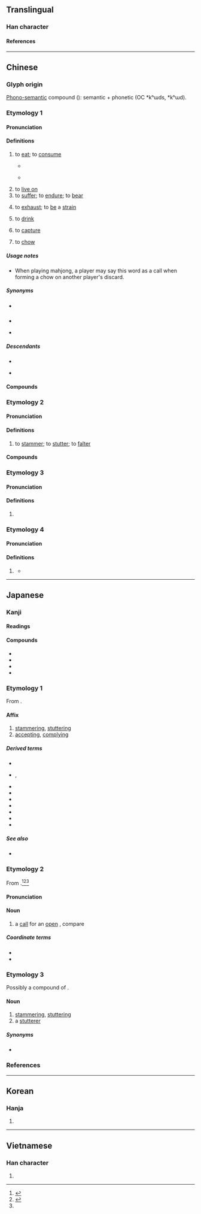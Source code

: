 {{also|喫}}
{{character info}}
==Translingual==
{{stroke order|strokes=6}}

===Han character===
{{Han char|rn=30|rad=口|as=03|sn=6|four=68017|canj=RON|ids=⿰口乞}}

====References====
{{Han ref|kx=0174.170|dkj=03280|dj=0387.100|hdz=10579.050|uh=5403}}

----

==Chinese==

===Glyph origin===
{{Han etym}}
[[phonosemantic|Phono-semantic]] compound ({{m|zh|形聲|}}): semantic {{m|zh|口|}} + phonetic {{m|zh|乞|}} (OC *kʰɯds, *kʰɯd).
{{zh-wp}}

===Etymology 1===
{{zh-forms|t2=喫|alt=吔-Cantonese:jaak3}}
{{rfe|zh|how are the different pronunciations related? to stutter > to eat one's sounds (Schuessler, 2007)? STEDT seems to relate "to eat" to *m-dz(y)a-k/n/t/s (EAT / FOOD / FEED / RICE)}}

====Pronunciation====
{{zh-pron
|m=chī
|m-s=ci2
|dg=чы1
|c=hek3,jaak3
|c_note=jaak3 - colloquial
|c-t=hiak1
|h=gd=cêd5
|g=qiah6
|g_note=Often written as {{lang|zh|喫}}
|j=ceh4
|mn=xm,qz,zz:khit/xm:khek/qz:khiak
|mn-t=ngeg4
|w=4qiq
|x=qia6
|mc=
|ma=y
|cat=v
}}

====Definitions====
{{zh-hanzi}}

# to [[eat]]; to [[consume]]
#: {{zh-x|他 很 喜歡 吃飯。|He loves to '''eat'''.}}
#: {{zh-x|你 吃飯 了 嗎？|Have you eaten? (also a greeting)}}
#: {{zh-x|你 吃 過 飯 嗎？|Have you eaten? (also a greeting)}}
#: {{zh-x|儂 飯 吃 過 了 𠲎？|Have you eaten? (also a greeting)|SH}}
#* {{zh-x|排 排 坐，吃 果果。|Let's sit together and '''eat''' fruits.|C|ref={{lang|zh|《排排坐》}}, traditional children's song}}
#: {{zh-x|'''喫{jaak3}'''屎 呀 你！|'''Eat''' shit!|C}}
#* {{quote-song|zh|year=1978|lyricist={{lw|zh|許冠傑}}, {{lw|zh|黎彼得}}|composer=|title={{lang|zh|應該要自愛}}|album={{lw|zh|賣身契 (許冠傑專輯)|賣身契}}|url=|artist={{lang|zh|許冠傑}}}}
#*: {{zh-x|誰 願意 將來 餐 餐 '''喫{jaak3}''' 白菜|Who wishes to '''eat''' cabbage every meal for the rest of their life?|C}}
# to [[live on]]
# to [[suffer]]; to [[endure]]; to [[bear]]
#: {{zh-x|吃苦|to endure hardship}}
#: {{zh-x|吃虧|to suffer losses, to be at a disadvantage}}
#: {{zh-x|他 胸口 吃 了 一 槍。|He '''took''' a bullet in the chest.}}
# to [[exhaust]]; to [[be]] a [[strain]]
#: {{zh-x|@Chrome 吃 內存。|Chrome is a memory '''hog'''.}}
# to [[drink]]
# {{lb|zh|board games}} to [[capture]]
# {{lb|zh|mahjong}} to [[chow#Etymology 3|chow]]

=====Usage notes=====
* When playing mahjong, a player may say this word as a call when forming a chow on another player's discard.

=====Synonyms=====
* {{s|to eat}} {{zh-l|食用}}
{{zh-dial}}
* {{s|to drink}}
{{zh-dial|喝}}
* {{s|to chow}}
{{zh-dial|吃-2}}

=====Descendants=====
* {{desc|wuh|qe}}
* {{desc|ja|-|bor=1}} {{ja-r|吃|チー}}

====Compounds====
{{zh-der|吃白飯|吃白眼|吃敗仗|吃飽|吃飽了撐的|吃閉門羹|吃不到|吃不得|吃不動|吃不慣|吃不好|吃不開|吃不來|吃不了，兜著走|吃不了|吃不起|吃不上|吃不透|吃不下|吃不消|吃不住|吃茶|吃吃喝喝|吃醋|吃大鍋飯|吃刀|吃得開|吃得苦中苦，方為人上人|吃得來|吃得了|吃得下|吃得消|吃得住|吃掉|吃定心丸|吃豆腐|吃獨食|吃兒|吃耳光|吃飯|吃乾醋|吃乾飯|吃功夫|吃官司|吃管子|吃慣|吃好|吃喝兒|吃喝嫖賭|吃喝玩樂|吃黑棗兒|吃後悔藥|吃花酒|吃皇糧|吃回扣|吃回頭草|吃葷|吃貨|吃緊|吃勁|吃驚|吃酒|吃開口飯|吃糠咽菜|吃客|吃空額|吃苦|吃苦頭|吃虧|吃勞保|吃老本|吃纍|吃裏爬外|吃力|吃零食|吃零嘴|吃碼頭|吃悶虧|吃膩|吃偏飯|吃槍藥|吃槍子|吃青|吃青春飯|吃請|吃人家的嘴軟，拿人家的手短|吃軟不吃硬|吃軟飯|吃傷|吃商品糧|吃食|吃食堂|吃水|吃水不忘掘井人|吃素|吃透|吃席|吃喜酒|吃閒飯|吃現成飯|吃相|吃香|吃小虧，占大便宜|吃小灶|吃心|吃鴨蛋|吃啞巴虧|吃一驚|吃一塹，長一智|吃贓|吃齋|吃著碗裏，望著鍋裏|吃重|吃主|吃住|吃租|吃嘴|吃罪|街頭小吃|吃口|吃味兒|吃板刀麵|吃葷飯|吃香喝辣|一魚兩吃|吃糧|吃太平飯|吃燒餅|吃十方|吃寡醋|吃人兒的|吃醋爭風|天狗吃月|吃眼前虧|吃瓦片兒|吃受|吃大戶|吃錯藥|吃交|吃掛絡兒|中吃|吃法|吃寡酒|叫吃|吃館子|倒吃甘蔗|吃火鍋|坐吃山空|吃閒話|吃釘子|吃醋撚酸|吃癟|吃不服|吃賠賬|吃盡當光|吃齋唸佛|吃夜草|吃案|吃喝不分|吃一看二|吃藥|大吃大喝|吃勞金|吞吃|吃私|吃土|吃排頭|吃空茶|吃傷了|吃了秤砣|吃苦耐勞|吃啞吧虧|吃敲才|吃地面|幫狗吃食|吃床腿|吃飯傢伙|坐吃山崩|吃飛醋|幫虎吃食|吃辣麵|吃得光|吃水線|小吃|一雞三吃|吃喜|吃洋飯|吃自來食|吃白食|寅吃卯糧|吃拜拜|吃排落|好吃懶做|好吃|吃惱|夯吃|不吃虧|吃自在飯|吃生活|大吃大嚼|大吃一驚|大吃|吃醋拈酸|吃得|吃舊鍋粥|吃大項|吃人|吃飯防噎|吃煙|吃現成|吃螺絲|少吃無著|吃墨船兒|吃飯家伙|吃裡爬外|吃裡扒外|吃衙門飯|吃紅|吃碰|吃棒|吃本|吃子孫飯|吃味|吃到飽|吃偏食|吃人蟲|吃牌|吃釘板|吃合家歡|吃教|吃死飯|吃犒勞|吃派飯|偷吃|嘴吃屎|吃冤枉|狗吃屎|死吃死嚼|撩蜂吃螫|白吃白住|混吃混玩|搶生吃|應卯吃糧|放牛吃草|禮教吃人|白吃白喝|爭鋒吃醋|百吃不厭|手面賺吃|白吃|生吃|爭風吃醋|獨吃自痾|狗吃熱屎|添案小吃|拈酸吃醋|混飯吃|抹嘴吃|暗吃一驚|濫吃濫用|搪酒吃|狼吃幞頭|穩吃三注|零吃|自找苦吃|貪吃|黑吃黑|討吃|通吃|老大吃驚|靠山吃山|自討苦吃|賞口飯吃|貪吃懶做|蟲吃牙|吃過路兵}}

===Etymology 2===
{{zh-forms|alt=㰟}}
{{rfe|zh}}

====Pronunciation====
{{zh-pron
|m=吃,2a=zh-jí.ogg
|m-s=
|c=hek3,gat1
|mn=xm,qz:gut
|mn-t=geh4
|w=4jiq,4keq
|w_note=4keq - primarily in suburbs and dated urban pronunciation
|dial=n
|mc=y
|oc=y
|ma=y
|cat=v
}}

====Definitions====
{{zh-hanzi}}

# to [[stammer]]; to [[stutter]]; to [[falter]]
#: {{zh-x|口吃|to stammer, to stutter}}

====Compounds====
{{zh-der|fold=1|口吃|吃口令|吃子|蹇吃|鄧艾吃}}

===Etymology 3===
{{zh-forms}}

====Pronunciation====
{{zh-pron
|m=qī,jí,1nb=Mainland,2nb=Taiwan,2a=zh-jí.ogg
|c=hat1
|mn=xm,qz:khit
|dial=n
|ma=y
|cat=
}}

====Definitions====
{{zh-hanzi}}

# {{zh-only|吃吃|qīqī}}

===Etymology 4===
{{zh-forms}}

====Pronunciation====
{{zh-pron
|mn=chia̍h
|dial=n
|cat=v
}}

====Definitions====
{{zh-hanzi}}

# {{lb|zh|Hokkien}} {{zh-alt-form|*食}}
#* {{zh-x|看 你 在{leh} 過{kòe} 生活　攏 是 坐-著{leh} 賺{thàn} 躺{tó}-著{teh} 吃{chia̍h}|When I look at you living your life, you're always earning your living while sitting and '''eating''' while lying down.|TW|ref='''2003''', {{lw|zh|蔡秋鳳}} ({{w|Kerris Tsai}}) (lyricist {{lang|zh|李岩修}}), [https://www.youtube.com/watch?v=Q2L-lESMJwU {{lang|zh|爽到你艱苦到我}}]}}

{{zh-cat|Beginning}}

----

==Japanese==

===Kanji===
{{ja-kanji|grade=|rs=口03}}

====Readings====
{{ja-readings
|goon=こち
|kanon=きつ
|kun=ども-り, ども-る
}}

====Compounds====
{{der-top3}}
* {{ja-r|吃%又|^ども%また}}
* {{ja-r|吃逆|しゃっくり}}
* {{ja-r|小%吃|シァオ%チー}}
* {{ja-r|吃驚|びっくり}}
{{der-bottom}}

===Etymology 1===
{{ja-kanjitab|きつ|yomi=kanon}}

From {{der|ja|ltc|sort=きつ|-}} {{ltc-l|吃}}.

====Affix====
{{ja-pos|affix|きつ}}

# [[stammer]]ing, [[stutter]]ing
# [[accept]]ing, [[comply]]ing

=====Derived terms=====
{{der-top3}}
* {{ja-r|吃する|きっする}}
* {{ja-r|吃%吃|きつ%きつ|rom=-}}, {{ja-r|吃%々|きつ%きつ}}
* {{ja-r|吃%音|きつ%おん}}
* {{ja-r|吃%逆|きつ%ぎゃく}}
* {{ja-r|吃%驚|きっ%きょう}}
* {{ja-r|吃%緊|きっ%きん}}
* {{ja-r|吃%語|きつ%ご}}
* {{ja-r|吃%水|きっ%すい}}
* {{ja-r|吃%相|きっ%そう}}
{{der-bottom}}

=====See also=====
* {{ja-r|喫|きつ}}

===Etymology 2===
{{ja-kanjitab|チー|yomi=irr}}

From {{bor|ja|cmn|吃|tr=chī|lit=to [[eat]]|sort=ちい}}.<ref>{{R:Kokugo Dai Jiten}}</ref><ref name="DJS">{{R:Daijisen}}</ref><ref name="DJR"/>

====Pronunciation====
{{ja-pron|チー|acc=1|acc_ref=DJR}}

====Noun====
{{ja-noun|チー}}

# {{lb|ja|mahjong|sort=ちい}} a [[call]] for an [[open]] {{m|ja|順子|tr=shuntsu||[[sequence]] of [[three]] [[suited]] [[tile]]s}}, compare {{ncog|en|chow}}

=====Coordinate terms=====
* {{ja-r|碰|ポン}}
* {{ja-r|槓|カン}}

===Etymology 3===
{{ja-kanjitab|ままなき|yomi=i}}

Possibly a compound of {{com|ja|儘|tr1=mama|t1=[[remain]]ing at a certain [[state]]|泣き|tr2=naki|pos2=the {{m|ja|連用形|tr=ren'yōkei||stem or continuative form}} of verb {{m|ja|泣く|tr=naku}}, “to [[cry]]”}}. {{rfv-etym|ja}}

====Noun====
{{ja-noun|ままなき}}

# [[stammer]]ing, [[stutter]]ing
# a [[stutterer]]

=====Synonyms=====
* {{ja-r|吃り|どもり}}

===References===
<references/>

----

==Korean==

===Hanja===
{{ko-hanja|흘}}

# {{rfdef|ko|sort=口03}}

----

==Vietnamese==

===Han character===
{{vi-readings|reading=[[khật]], [[hấc]], [[hất]], [[hớt]], [[ngát]], [[ngặt]], [[ngật]], [[ực]], [[cật]]|rs=口03}}

# {{rfdef|vi|sort=口03}}